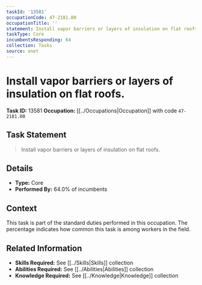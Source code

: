 ```yaml
---
taskId: '13581'
occupationCode: 47-2181.00
occupationTitle: ''
statement: Install vapor barriers or layers of insulation on flat roofs.
taskType: Core
incumbentsResponding: 64
collection: Tasks
source: onet
---
```

# Install vapor barriers or layers of insulation on flat roofs.

**Task ID:** 13581
**Occupation:** [[../Occupations|Occupation]] with code `47-2181.00`

## Task Statement

> Install vapor barriers or layers of insulation on flat roofs.

## Details

- **Type:** Core
- **Performed By:** 64.0% of incumbents

## Context

This task is part of the standard duties performed in this occupation. The percentage indicates how common this task is among workers in the field.

## Related Information

- **Skills Required:** See [[../Skills|Skills]] collection
- **Abilities Required:** See [[../Abilities|Abilities]] collection
- **Knowledge Required:** See [[../Knowledge|Knowledge]] collection
